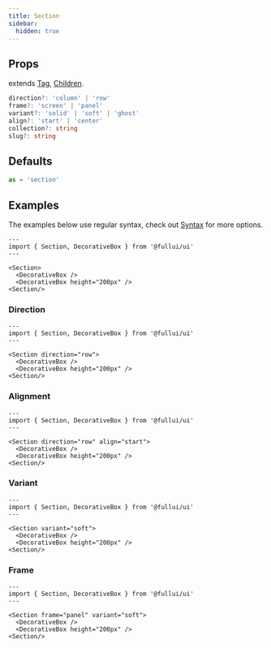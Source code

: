 ```yaml
---
title: Section
sidebar: 
  hidden: true
---
```


## Props
extends [Tag](/utility/tag), [Children](/utility/children).

```ts
direction?: 'column' | 'row'
frame?: 'screen' | 'panel'
variant?: 'solid' | 'soft' | 'ghost'
align?: 'start' | 'center'
collection?: string
slug?: string
```

## Defaults
```ts
as = 'section'
```

## Examples
The examples below use regular syntax, check out [Syntax](/overview/components) for more options.

```astro live
---
import { Section, DecorativeBox } from '@fullui/ui'
---

<Section>
  <DecorativeBox />
  <DecorativeBox height="200px" />
<Section/>
```

### Direction
```astro live
---
import { Section, DecorativeBox } from '@fullui/ui'
---

<Section direction="row">
  <DecorativeBox />
  <DecorativeBox height="200px" />
<Section/>
```

### Alignment
```astro live
---
import { Section, DecorativeBox } from '@fullui/ui'
---

<Section direction="row" align="start">
  <DecorativeBox />
  <DecorativeBox height="200px" />
<Section/>
```

### Variant
```astro live
---
import { Section, DecorativeBox } from '@fullui/ui'
---

<Section variant="soft">
  <DecorativeBox />
  <DecorativeBox height="200px" />
<Section/>
```

### Frame
```astro live
---
import { Section, DecorativeBox } from '@fullui/ui'
---

<Section frame="panel" variant="soft">
  <DecorativeBox />
  <DecorativeBox height="200px" />
<Section/>
```